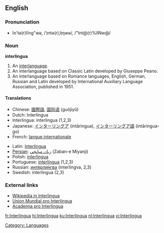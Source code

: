 {{interwiktionary|code=ia}}
==English==
{{wikipedia}}

===Pronunciation===
*ĭn'tə(r)lĭng"wə, /ˈɪntə(r)ˌlɪŋwə/, /"Int@(r)%lINw@/

===Noun===
'''interlingua'''

#An [[interlanguage]].
#An interlanguage based on Classic Latin developed by Giuseppe Peano.
#An interlanguage based on Romance languages, English, German, Russian and Latin developed by International Auxiliary Language Association, published in 1951.

====Translations====
{{top}}
*Chinese: [[國際語]], [[国际语]] (guójìyǔ)
*Dutch: Interlingua
*Interlingua: interlingua (1,2,3)
*Japanese: [[インターリングア]] (intāringua), [[インターリングア語]] (intāringua-go)
*French: [[langue internationale]]
{{mid}}
*Latin: [[Interlingua]]
*[[Persian]]: [[زبان ميانجي]] (Zaban-e Miyanji)
*Polish: [[interlingua]] {{f}}
*Portuguese: [[interlíngua]] {{f}} (1,2,3)
*Russian: [[интерлингва|интерли́нгва]] {{f}} (interlingva, 2,3)
*Swedish: interlingua (2,3)
{{bottom}}

===External links===
* [http://ia.wikipedia.org Wikipedia in Interlingua]
* [http://www.interlingua.com Union Mundial pro Interlingua]
* [http://www.yahoogroups.com/group/academiaprointerlingua/ Academia pro Interlingua]

[[Category: Languages]]

[[fr:Interlingua]]
[[hi:Interlingua]]
[[ku:Interlingua]]
[[nl:Interlingua]]
[[vi:Interlingua]]